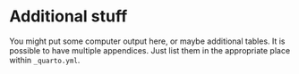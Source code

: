 # Additional stuff


You might put some computer output here, or maybe additional tables.
It is possible to have multiple appendices. Just list them in the appropriate place within `_quarto.yml`.

